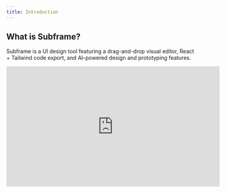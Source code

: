 ```yaml
---
title: Introduction
---
```


## What is Subframe?

Subframe is a UI design tool featuring a drag-and-drop visual editor, React + Tailwind code export, and AI-powered design and prototyping features.

<Frame caption="Learn Subframe end-to-end with designer cofounder Filip in four minutes.">
  <iframe
    width="560"
    height="315"
    style={{ width: "100%", height: "auto", aspectRatio: "16 / 9" }}
    src="https://www.youtube-nocookie.com/embed/xUFxr6jpBXg?si=277O3BDq5esZLSTe"
    title="YouTube video player"
    frameborder="0"
    allow="accelerometer; autoplay; clipboard-write; encrypted-media; gyroscope; picture-in-picture; web-share"
    referrerpolicy="strict-origin-when-cross-origin"
    allowfullscreen
  ></iframe>
</Frame>
